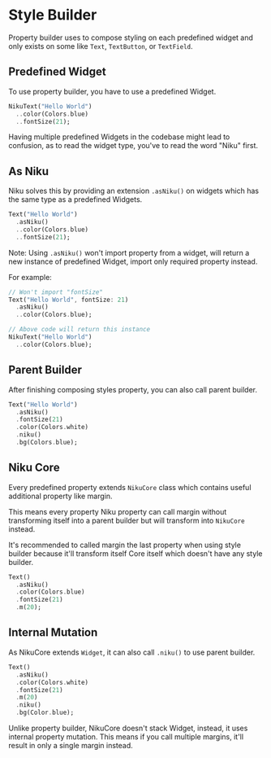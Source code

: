 
# Style Builder
Property builder uses to compose styling on each predefined widget and only exists on some like `Text`, `TextButton`, or `TextField`.

## Predefined Widget
To use property builder, you have to use a predefined Widget.
```dart
NikuText("Hello World")
  ..color(Colors.blue)
  ..fontSize(21);
```

Having multiple predefined Widgets in the codebase might lead to confusion, as to read the widget type, you've to read the word "Niku" first.

## As Niku
Niku solves this by providing an extension `.asNiku()` on widgets which has the same type as a predefined Widgets.
```dart
Text("Hello World")
  .asNiku()
  ..color(Colors.blue)
  ..fontSize(21);
```

Note: Using `.asNiku()` won't import property from a widget, will return a new instance of predefined Widget, import only required property instead.

For example:
```dart
// Won't import "fontSize"
Text("Hello World", fontSize: 21)
  .asNiku()
  ..color(Colors.blue);

// Above code will return this instance
NikuText("Hello World")
  ..color(Colors.blue);
```


## Parent Builder
After finishing composing styles property, you can also call parent builder.
```dart
Text("Hello World")
  .asNiku()
  .fontSize(21)
  .color(Colors.white)
  .niku()
  .bg(Colors.blue);
```

## Niku Core
Every predefined property extends `NikuCore` class which contains useful additional property like margin.

This means every property Niku property can call margin without transforming itself into a parent builder but will transform into `NikuCore` instead.

It's recommended to called margin the last property when using style builder because it'll transform itself Core itself which doesn't have any style builder.
```dart
Text()
  .asNiku()
  .color(Colors.blue)
  .fontSize(21)
  .m(20);
```

## Internal Mutation
As NikuCore extends `Widget`, it can also call `.niku()` to use parent builder.
```dart
Text()
  .asNiku()
  .color(Colors.white)
  .fontSize(21)
  .m(20)
  .niku()
  .bg(Color.blue);
```

Unlike property builder, NikuCore doesn't stack Widget, instead, it uses internal property mutation.
This means if you call multiple margins, it'll result in only a single margin instead.
